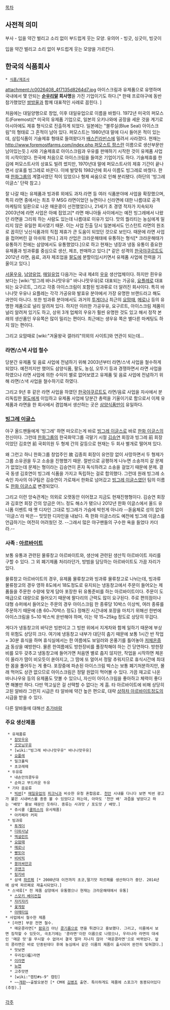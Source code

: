[[목차]]
== 사전적 의미 ==
부사 - 입을 약간 벌리고 소리 없이 부드럽게 웃는 모양. 
유의어 - 빙긋, 싱긋이, 빙긋이

입을 약간 벌리고 소리 없이 부드럽게 웃는 모양을 가르킨다.

== 한국의 식품회사 ==
 * [[식품/제조사]]

attachment:/c0026408_4f7135d8264d7.jpg
아이스크림과 유제품으로 유명하며 국내에서 몇 안되는 '''[[순우리말]] 회사명'''을 가진 기업이기도 하다.[* 한때 프로야구에 동반 참가했었던 [[쌍방울]]과 함께 대표적인 사례로 꼽힌다. ] 

처음에는 대일양행으로 창업, 이후 대일유업으로 이름을 바꿨다. 1972년 미국의 퍼모스트(Foremost)[* 미국의 유제품 기업으로, 일본의 오키나와에 공장을 세운 것을 계기로 아시아에도 제휴 형식으로 진출하게 되었다. 일본에는 "블루실(Blue Seal) 아이스크림"의 형태로 그 흔적이 남아 있다. 퍼모스트는 1980년대 말에 다시 들어온 적이 있는데, 삼립식품이 기술제휴 형태로 들여왔다가 [[배스킨라빈스]]에 밀려서 사라졌다. 현재는 [[http://www.foremostfarms.com/index.php 퍼모스트 팜스]]란 이름으로 생산부문만 남아있는듯.] 사와 기술제휴로 아이스크림과 우유를 판매하기 시작한 것이 유제품 사업의 시작이었다. 한국에 처음으로 아이스크림을 들여온 기업이기도 하다. 기술제휴를 한 김에 퍼모스트사의 상표도 빌려 썼지만, 1970년대 말에 퍼모스트사의 제휴 기간이 끝나면서 상표를 빙그레로 바꾼다. 이에 발맞춰 1982년에 회사 이름도 빙그레로 바꿨다. 한때 [[한화그룹]]의 계열사였던 적이 있었으나 형제 싸움으로 인해 분리됐다. (하단의 '빙그레 이글스' 단락 참고.) 

잘 나갈 때는 유제품과 빙과류 외에도 과자.라면 등 여러 식품분야에 사업을 확장했으며, 특히 라면 중에서는 최초 무 MSG 라면이었던 뉴면이나 신라면에 대한 나름대로 공격 마케팅의 일환으로 나온 매운콩이 선전했었으나, 21세기 초 경영 적자가 지속되자 2003년에 라면 사업은 아예 접었고[* 라면 매니아들 사이에서는 예전 빙그레에서 나왔던 라면을 그리워 하는 사람도 있는데 나름대로 이유가 있다. 맛의 퀄리티는 농심에게 밀리지 않은 유일한 회사였기 때문. 이는 사업 진출 당시 일본에서도 인스턴트 라면의 원조로 꼽히던 닛신식품과의 직접 제휴가 큰 도움이 되었던 것으로 보인다. 때문에 라면 사업을 접어버린 걸 아쉬워 한다.] 과자 산업은 크라운해태에 유통하는 형식[* 크라운해태가 유통하기 전에는 삼양에서도 유통했었다.]으로 하고 현재는 냉장과 냉동 유통이 중요한 유제품과 빙과류를 중심으로 생산, 제조, 판매하고 있다.[* 같은 성격의 [[한국야쿠르트]]도 2012년 라면, 음료, 과자 제조업을 [[팔도]]에 분할이임시키면서 유제품 사업에 전력을 기울이고 있다.]

[[서울우유]], [[남양유업]], [[매일유업]] 다음가는 국내 제4의 [[우유]] 생산업체이다. 하지만 흰우유보다는 [wiki:"빙그레 바나나맛우유" 바나나맛우유]로 대표되는 가공유, [[요플레]]로 대표되는 요구르트, 그리고 각종 아이스크림이 포함된 빙과류로 더 알려진 회사이다. 특히 바나나맛 우유나 요플레는 각각 가공유와 발효유 분야에서 가장 유명한 브랜드라고 해도 과언이 아니다. 또한 빙과류 분야에서도 과거의 [[투게더]]나 최근의 [[요맘때]], [[메로나]] 등의 유명한 제품으로 널리 알려져 있다. 하지만 이러한 가공우유, 요구르트, 아이스크림 제품이 널리 알려져 있기도 하고, 상위 3개 업체의 우유가 훨씬 유명한 것도 있고 해서 정작 본래의 생산품인 우유쪽은 많이 밀리는 편이다. 최근에는 생우유 쪽은 별다른 마케팅도 하지 않는 편이다.

그리고 요맘때로 [wiki:"겨울왕국 갤러리"의외의 사이트]와 연관이 되는데...
=== 라면/스낵 사업 철수 === 
당분간 유제품 및 음료 사업에 전념하기 위해 2003년부터 라면/스낵 사업을 철수하게 되었다. 예전끼지만 했어도 삼양식품, 팔도, 농심, 오뚜기 등과 경쟁하면서 라면 사업을 하였으나 라면 사업에 의한 수익이 별로 없어보였고 유제품 및 음료 사업에 전념하기 위해 라면/스낵 사업을 철수하기로 하였다. 

그리고 9년 후 같은 라면 사업을 하였던 [[한국야쿠르트]]도 라면/음료 사업을 자사에서 분리독립한 [[팔도]]에게 이임하고 유제품 사업에 당분간 총력을 기울이기로 함으로서 이제 유제품과 라면을 한 회사에서 겸업해서 생산하는 곳은 [[삼양식품]]만이 유일하다. 
=== [[빙그레 이글스]] ===
야구 올드팬들에게 '빙그레' 하면 떠오르는게 바로 [[빙그레 이글스]]로 바로 [[한화 이글스]]의 전신이다. 그런데 [[한화그룹]]의 한국화약그룹 극말기 시절 [[김승연]] 회장과 빙그레 前 회장이었던 김호연 前 국회의원 두 형제 간의 갈등으로 현재는 두 회사 별개로 떨어져 있다.

왜 그런고 하니 한화그룹 창업주인 故 김종희 회장이 유언장 없이 사망하면서 두 형제가 그룹 소유권을 두고 소송을 진행했기 때문. 절반으로 공평하게 나누면 소송까지 갈 문제가 없었는데 문제는 형이라는 김승연이 혼자 독식하려고 소송을 걸었기 때문에 문제. 결국 동생 김호연이 빙그레 식품을 가지고 독립하는 걸로 합의했다. 그런데 원래 빙그레 소속인 자사의 야구팀은 김승연이 가로채서 한화로 넘어갔고 [[빙그레 이글스]]였던 팀의 이름도 [[한화 이글스]]로 변경되었다.

그리고 이런 앙숙관계는 의외로 오랫동안 이어졌고 지금도 현재진행형이다. 김승연 회장과 김호연 회장 간의 앙금은 어느 정도 해소가 됐으나 2012년 한화 이글스에서 올드 유니폼 이벤트 때 옛 디자인 그대로 빙그레가 가슴에 박힌게 아니라 --돋움체로 성의 없이 '이글스'라 박은-- 밋밋한 디자인을 내놨다. 즉 한화 이글스라도 예전에 빙그레 이글스를 언급하기는 여전히 어려웠던 것. --그래서 많은 야구팬들의 구수한 욕을 들었다 카더라.--

=== 사족 : [[아르바이트]] ===
보통 유통과 관련된 물류창고 아르바이트와, 생산에 관련된 생산직 아르바이트 자리를 구할 수 있다.
그 외 폐기제품 처리라던가, 방범을 담당하는 아르바이트도 가끔 자리가 있다.

물류창고 아르바이트의 경우, 유제품 물류창고와 빙과류 물류창고로 나뉘는데, 빙과류 물류창고의 경우 영하 8도에서 18도정도로 유지되는 냉동창고에서 주문이 들어오는 제품들을 주문한 수량에 맞게 담아 포장한 뒤 유통준비를 하는 아르바이트이다. 주문이 도매급으로 대량으로 들어오기 때문에 팔다리의 근력도 많이 요구된다. 주로 편의점이나 대형 슈퍼에서 들어오는 주문의 경우 아이스크림 한 종류당 10박스 이상씩, 여러 종류를 주문하기 때문에 (총 60~70박스 정도) 정해진 시간내에 포장을 마치기 위해선 한번에 아이스크림을 5~10 박스씩 운반해야 하며, 이는 약 15~25kg 정도로 상당히 무겁다. 

게다가 냉동창고의 바닥은 빙판이고 그 빙판 위에서 지게차와 함께 일하기 때문에 부상의 위험도 상당히 크다. 여기에 냉동창고 내부가 대단히 춥기 때문에 보통 1시간 반 작업 + 30분 휴식을 하며 휴식실에서는 한 여름에도 보일러와 온풍기를 틀어놓아 [[저체온증]]과 동상을 예방한다. 물론 한여름에도 방한장비를 풀장착해야 하는 건 당연하다. 방한장비를 모두 갖추고 냉동창고에 들어가면 처음엔 별로 춥지 않지만, 작업을 시작하면 체온이 올라가 땀이 비오듯이 쏟아지고, 그 땀에 또 얼어서 정말 추워지므로 휴식시간에 최대한 몸을 풀어두는 게 좋다. 포장중에 파손된 아이스크림 박스는 보통 폐기처분하지만, 몰래 먹어도 상관 없으므로 아이스크림은 정말 원없이 먹어볼 수 있다. 가끔 재고로 나온 바나나우유 등의 유제품도 맛볼 수 있으니, 자신이 아이스크림을 좋아하고 체력이 좋다면 해볼만 하다. 다만 먹고싶은 걸 선택할 수 없다는 게 흠. 타 아르바이트에 비해 상당히 고된 알바라 그런지 시급은 타 알바에 약간 높은 편으로, 대략 [[상하차 아르바이트]]정도의 시급을 받을 수 있다. 

다른 알바들에 대해선 [[추가바람]]

=== 주요 생산제품 ===

  * 유제품류
   * [[참맛우유]]
   * [[굿모닝우유]]
   * [wiki:"빙그레 바나나맛우유" 바나나맛우유]
   * [[요플레]]
   * 밀크홀릭
   * 초코레떼
  * 두유류
   * 내손안의콩두유
   * 순하고 부드러운 두유
  * 기타 음료류
   * [[빅썬]][* [[매일유업]]의 [[피크닉]]과 비슷한 유청 혼합음료. [[천안]] 시내를 다니다 보면 빅썬 광고가 붙은 시내버스를 종종 볼 수 있었다고 하는데, 아마도 '천안 배' 과즙을 넣었다고 하는 '배맛' 홍보 때문인 듯하다. 종류는 사과맛 / 포도맛 / 배맛.]
   * 쥬시쿨 ([[쿨피스]]의 유사제품)
   * 아카페라 커피
  * 빙과류
   * [[투게더]]
   * [[더위사냥]]
   * [[엑설런트]]
   * [[요맘때]]
   * [[메로나]]
   * [[빵또아]]
   * [[비비빅]]
   * [[붕어싸만코]]
   * [[쿠앤크]]
   * [[링키바]]
   * 삼색 [[파르페]] [* 2000년대 이전까지 초코,딸기맛 파르페를 생산하다가 중단. 2014년에 삼색 파르페로 재출시되었다.]
  * 스낵류[* 전 제품 삼양에서 유통했으나 현재는 크라운해태에서 유통]
   * [[스모키 베이컨칩]]
   * [[쟈키쟈키]]
   * [[꽃게랑]]
   * [[야채타임]]
 * 사업에서 철수한 제품
  * [라면] 부문 전면 철수.
   * 매운콩라면[* [[팜유]]가 아닌 [[콩기름]]으로 면을 튀겼다고 홍보했다. 그리고, 이름에서 보면 짐작할 수 있듯이, 극초기에는 '콩라면'이란 이름으로 나왔으나, 우리나라 라면의 대세인 '매운 맛'을 무시할 수 없어서 결국 얼마 지나지 않아 '매운콩라면'으로 바뀌었다. 앞의 콩라면은 바로 단종된데다 후에 농심에서 같은 이름의 제품이 출시되어 완전히 잊혀졌다.]
   * 맛보면
   * 우리집(福)라면
   * [[이라면]]
   * [[뉴면]]
   * 고추맛면
   * [wiki:"캡틴#s-9" 캡틴]
   * ~~[[개판]]~~출발오분전 [* CM에 [[김병조]] 출연. 특이하게도 제품에 스포크가 동봉되어있다(추정).]
  
[[각주]]
